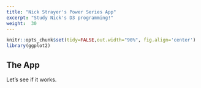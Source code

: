```yaml
---
title: "Nick Strayer's Power Series App"
excerpt: "Study Nick's D3 programming!"
weight:  30
---
```


```r
knitr::opts_chunk$set(tidy=FALSE,out.width="90%", fig.align='center')
library(ggplot2)
```

## The App

Let's see if it works.

<style>
svg text {
  font-family: garamond;
}
</style>

<div class = "fullwidth" id = "viz"></div>
<script src="https://cdn.rawgit.com/gka/d3-jetpack/master/build/d3v4%2Bjetpack.js"></script>
<script src="https://d3js.org/d3-scale-chromatic.v1.min.js"></script>
<script src="https://rawgit.com/nstrayer/slid3r/master/dist/slid3r.js"></script>
<script src="/js/expobundle.js"></script>

